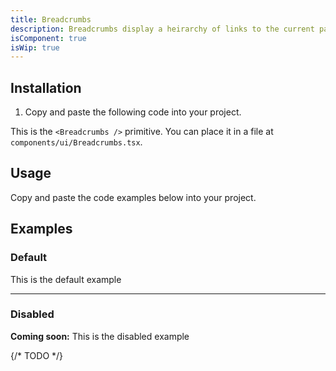 ```yaml
---
title: Breadcrumbs
description: Breadcrumbs display a heirarchy of links to the current page or resource in an application.
isComponent: true
isWip: true
---
```


## Installation

1. Copy and paste the following code into your project.

This is the `<Breadcrumbs />` primitive. You can place it in a file at `components/ui/Breadcrumbs.tsx`.

## Usage

Copy and paste the code examples below into your project.

<ComponentSource src="../../packages/ui/src/Breadcrumbs.tsx" />

## Examples

### Default

This is the default example

<ComponentExample name="Breadcrumbs" story="default" />

---

### Disabled

**Coming soon:** This is the disabled example

{/* TODO */}
